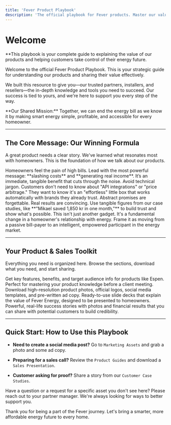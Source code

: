 ```yaml
---
title: 'Fever Product Playbook'
description: 'The official playbook for Fever products. Master our value proposition, messaging, and sales strategies to win new customers.'
---
```


# Welcome

<Info icon="book-open-cover">
  **This playbook is your complete guide to explaining the value of our products and helping customers take control of their energy future.
</Info>

Welcome to the official Fever Product Playbook. This is your strategic guide for understanding our products and sharing their value effectively.

We built this resource to give you—our trusted partners, installers, and resellers—the in-depth knowledge and tools you need to succeed. Our success is tied to yours, and we're here to support you every step of the way.

<Note>
  **Our Shared Mission:** Together, we can end the energy bill as we know it by making smart energy simple, profitable, and accessible for every homeowner.
</Note>

---

## The Core Message: Our Winning Formula

A great product needs a clear story. We've learned what resonates most with homeowners. This is the foundation of how we talk about our products.

<CardGroup cols={2}>
  <Card title="Focus on Financial Wins" icon="dollar-circle">
    Homeowners feel the pain of high bills. Lead with the most powerful message: **slashing costs** and **generating real income**. It’s an immediate, tangible benefit that cuts through the noise.
  </Card>
  <Card title="Keep it Simple. Sell the Outcome." icon="chat-check">
    Avoid technical jargon. Customers don't need to know about "API integrations" or "price arbitrage." They want to know it's an "effortless" little box that works automatically with brands they already trust.
  </Card>
  <Card title="Use Real-World Proof" icon="user-check">
    Abstract promises are forgettable. Real results are convincing. Use tangible figures from our case studies, like **"Mikael saved 1,850 kr in one month,"** to build trust and show what's possible.
  </Card>
  <Card title="Tell a Revolutionary Story" icon="sparkles">
    This isn't just another gadget. It's a fundamental change in a homeowner's relationship with energy. Frame it as moving from a passive bill-payer to an intelligent, empowered participant in the energy market.
  </Card>
</CardGroup>

---

## Your Product & Sales Toolkit

Everything you need is organized here. Browse the sections, download what you need, and start sharing.

<CardGroup cols={2}>
    <Card title="Product Guides" icon="book-open-cover">
        Get key features, benefits, and target audience info for products like Espen. Perfect for mastering your product knowledge before a client meeting.
    </Card>
    <Card title="Marketing Assets" icon="media-image">
        Download high-resolution product photos, official logos, social media templates, and pre-written ad copy.
    </Card>
    <Card title="Sales Presentations" icon="presentation">
        Ready-to-use slide decks that explain the value of Fever Energy, designed to be presented to homeowners.
    </Card>
    <Card title="Customer Case Studies" icon="file-invoice">
        Powerful, real-life success stories with photos and financial results that you can share with potential customers to build credibility.
    </Card>
</CardGroup>

---

## Quick Start: How to Use this Playbook

* **Need to create a social media post?**
    Go to `Marketing Assets` and grab a photo and some ad copy.

* **Preparing for a sales call?**
    Review the `Product Guides` and download a `Sales Presentation`.

* **Customer asking for proof?**
    Share a story from our `Customer Case Studies`.

<Tip>
Have a question or a request for a specific asset you don't see here? Please reach out to your partner manager. We're always looking for ways to better support you.
</Tip>

Thank you for being a part of the Fever journey. Let's bring a smarter, more affordable energy future to every home.